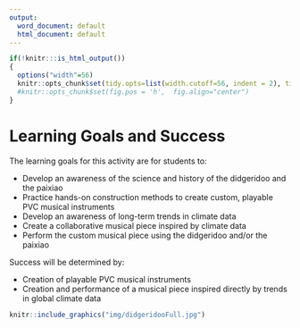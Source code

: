 ```yaml
---
output:
  word_document: default
  html_document: default
---
```

```r
if(!knitr:::is_html_output())
{
  options("width"=56)
  knitr::opts_chunk$set(tidy.opts=list(width.cutoff=56, indent = 2), tidy = TRUE)
  #knitr::opts_chunk$set(fig.pos = 'h',  fig.align="center")
}
```

# Learning Goals and Success

The learning goals for this activity are for students to: 

- Develop an awareness of the science and history of the didgeridoo and the paixiao
- Practice hands-on construction methods to create custom, playable PVC musical instruments
- Develop an awareness of long-term trends in climate data
- Create a collaborative musical piece inspired by climate data
- Perform the custom musical piece using the didgeridoo and/or the paixiao 

Success will be determined by:

- Creation of playable PVC musical instruments
- Creation and performance of a musical piece inspired directly by trends in global climate data

```r
knitr::include_graphics("img/didgeridooFull.jpg")
```




